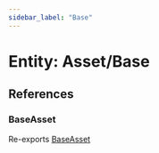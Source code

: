 ```yaml
---
sidebar_label: "Base"
---
```


# Entity: Asset/Base

## References

### BaseAsset

Re-exports [BaseAsset](BaseAsset/classes/BaseAsset.mdx)
